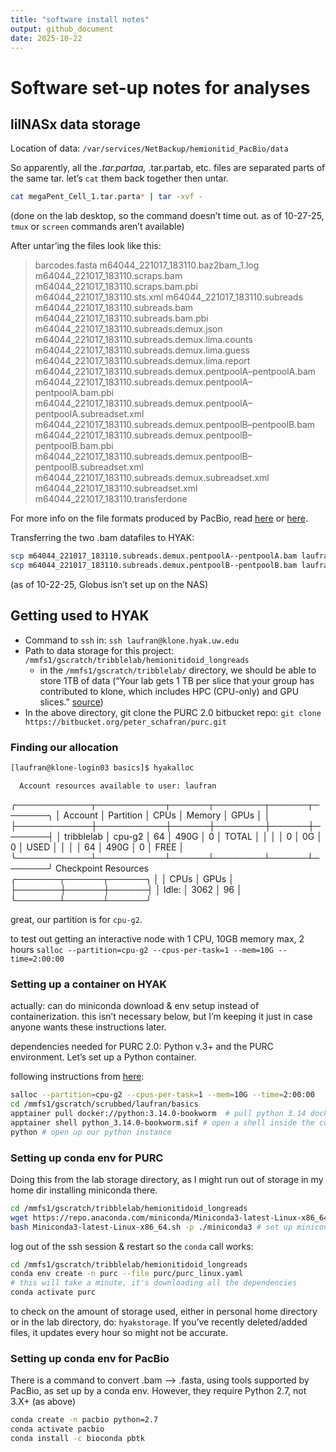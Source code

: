 ```yaml
---
title: "software install notes"
output: github_document
date: 2025-10-22
---
```


# Software set-up notes for analyses

## lilNASx data storage

Location of data: `/var/services/NetBackup/hemionitid_PacBio/data`

So apparently, all the *.tar.partaa, *.tar.partab, etc. files are separated parts of the same tar.
let's `cat` them back together then untar.

```bash
cat megaPent_Cell_1.tar.parta* | tar -xvf -
```

(done on the lab desktop, so the command doesn't time out. 
as of 10-27-25, `tmux` or `screen` commands aren't available)

After untar'ing the files look like this:

> barcodes.fasta
> m64044_221017_183110.baz2bam_1.log
> m64044_221017_183110.scraps.bam
> m64044_221017_183110.scraps.bam.pbi
> m64044_221017_183110.sts.xml
> m64044_221017_183110.subreads
> m64044_221017_183110.subreads.bam
> m64044_221017_183110.subreads.bam.pbi
> m64044_221017_183110.subreads.demux.json
> m64044_221017_183110.subreads.demux.lima.counts
> m64044_221017_183110.subreads.demux.lima.guess
> m64044_221017_183110.subreads.demux.lima.report
> m64044_221017_183110.subreads.demux.pentpoolA--pentpoolA.bam
> m64044_221017_183110.subreads.demux.pentpoolA--pentpoolA.bam.pbi
> m64044_221017_183110.subreads.demux.pentpoolA--pentpoolA.subreadset.xml
> m64044_221017_183110.subreads.demux.pentpoolB--pentpoolB.bam
> m64044_221017_183110.subreads.demux.pentpoolB--pentpoolB.bam.pbi
> m64044_221017_183110.subreads.demux.pentpoolB--pentpoolB.subreadset.xml
> m64044_221017_183110.subreads.demux.subreadset.xml
> m64044_221017_183110.subreadset.xml
> m64044_221017_183110.transferdone

For more info on the file formats produced by PacBio,
read [here](https://pacbio.gs.washington.edu/documents/Raw_Data_files.pdf) or [here](https://pacbiofileformats.readthedocs.io/en/13.0/BAM.html).

Transferring the two .bam datafiles to HYAK:
```bash
scp m64044_221017_183110.subreads.demux.pentpoolA--pentpoolA.bam laufran@klone.hyak.uw.edu:/mmfs1/gscratch/tribblelab/hemionitidoid_longreads
scp m64044_221017_183110.subreads.demux.pentpoolB--pentpoolB.bam laufran@klone.hyak.uw.edu:/mmfs1/gscratch/tribblelab/hemionitidoid_longreads
```

(as of 10-22-25, Globus isn't set up on the NAS)

## Getting used to HYAK

- Command to `ssh` in: `ssh laufran@klone.hyak.uw.edu`
- Path to data storage for this project: `/mmfs1/gscratch/tribblelab/hemionitidoid_longreads`
    - in the `/mmfs1/gscratch/tribblelab/` directory, we should be able to store 1TB of data 
    ("Your lab gets 1 TB per slice that your group has contributed to klone, 
    which includes HPC (CPU-only) and GPU slices." 
    [source](https://hyak.uw.edu/docs/storage/gscratch))
- In the above directory, git clone the PURC 2.0 bitbucket repo: `git clone https://bitbucket.org/peter_schafran/purc.git`

### Finding our allocation

```bash
[laufran@klone-login03 basics]$ hyakalloc
```

      Account resources available to user: laufran       
╭────────────┬───────────┬──────┬────────┬──────┬───────╮
│    Account │ Partition │ CPUs │ Memory │ GPUs │       │
├────────────┼───────────┼──────┼────────┼──────┼───────┤
│ tribblelab │    cpu-g2 │   64 │   490G │    0 │ TOTAL │
│            │           │    0 │     0G │    0 │ USED  │
│            │           │   64 │   490G │    0 │ FREE  │
╰────────────┴───────────┴──────┴────────┴──────┴───────╯
 Checkpoint Resources  
╭───────┬──────┬──────╮
│       │ CPUs │ GPUs │
├───────┼──────┼──────┤
│ Idle: │ 3062 │   96 │
╰───────┴──────┴──────╯

great, our partition is for `cpu-g2`.

to test out getting an interactive node with 1 CPU, 10GB memory max, 2 hours
`salloc --partition=cpu-g2 --cpus-per-task=1 --mem=10G --time=2:00:00`

### Setting up a container on HYAK 

actually: can do miniconda download & env setup instead of containerization.
this isn't necessary below, but I'm keeping it just in case anyone
wants these instructions later.

dependencies needed for PURC 2.0: Python v.3+ and the PURC environment. Let's set up a Python container.

following instructions from [here](https://hyak.uw.edu/docs/hyak101/containers/demonstration):

```bash
salloc --partition=cpu-g2 --cpus-per-task=1 --mem=10G --time=2:00:00
cd /mmfs1/gscratch/scrubbed/laufran/basics
apptainer pull docker://python:3.14.0-bookworm  # pull python 3.14 docker image
apptainer shell python_3.14.0-bookworm.sif # open a shell inside the container where you can run Python
python # open up our python instance
```

### Setting up conda env for PURC

Doing this from the lab storage directory, as I might run out of storage in my home dir
installing miniconda there.

```bash
cd /mmfs1/gscratch/tribblelab/hemionitidoid_longreads
wget https://repo.anaconda.com/miniconda/Miniconda3-latest-Linux-x86_64.sh # download miniconda
bash Miniconda3-latest-Linux-x86_64.sh -p ./miniconda3 # set up miniconda in this dir
```

log out of the ssh session & restart so the `conda` call works:
```bash
cd /mmfs1/gscratch/tribblelab/hemionitidoid_longreads
conda env create -n purc --file purc/purc_linux.yaml 
# this will take a minute, it's downloading all the dependencies
conda activate purc
```

to check on the amount of storage used, either in personal home directory 
or in the lab directory, do: `hyakstorage`. 
If you've recently deleted/added files, it updates every hour so might not be accurate. 

### Setting up conda env for PacBio

There is a command to convert .bam --> .fasta,
using tools supported by PacBio, as set up by a conda env.
However, they require Python 2.7, not 3.X+ (as above)

```bash
conda create -n pacbio python=2.7
conda activate pacbio
conda install -c bioconda pbtk
```